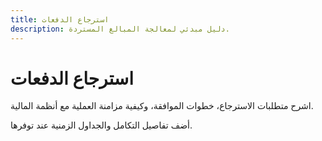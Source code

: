 ```yaml
---
title: استرجاع الدفعات
description: دليل مبدئي لمعالجة المبالغ المستردة.
---
```


# استرجاع الدفعات

اشرح متطلبات الاسترجاع، خطوات الموافقة، وكيفية مزامنة العملية مع أنظمة المالية.

أضف تفاصيل التكامل والجداول الزمنية عند توفرها.
